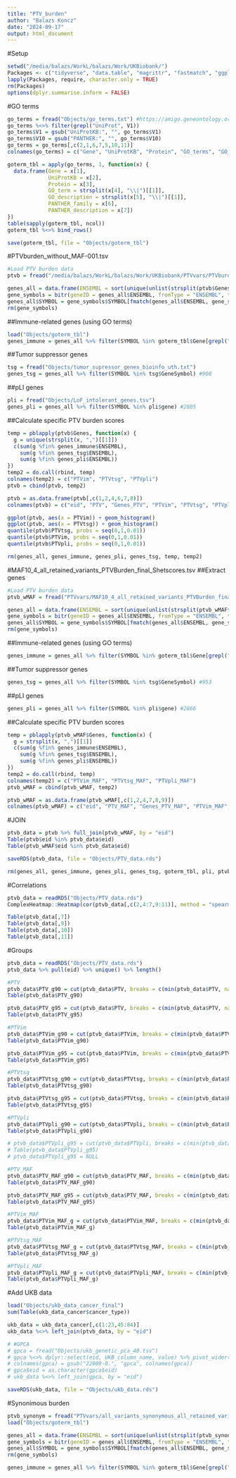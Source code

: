 ```yaml
---
title: "PTV_burden"
author: "Balazs Koncz"
date: "2024-09-17"
output: html_document
---
```


#Setup

```r
setwd("/media/balazs/WorkL/balazs/Work/UKBiobank/")
Packages <- c("tidyverse", "data.table", "magrittr", "fastmatch", "ggplot2", "pbapply", "clusterProfiler", "org.Hs.eg.db", "Rfast", "future.apply")
lapply(Packages, require, character.only = TRUE)
rm(Packages)
options(dplyr.summarise.inform = FALSE)
```

#GO terms

```r
go_terms = fread("Objects/go_terms.txt") #https://amigo.geneontology.org/amigo/search/bioentity
go_terms %<>% filter(grepl("UniProt", V1))
go_terms$V1 = gsub("UniProtKB:", "", go_terms$V1)
go_terms$V10 = gsub("PANTHER:", "", go_terms$V10)
go_terms = go_terms[,c(2,1,6,7,5,10,11)]
colnames(go_terms) = c("Gene", "UniProtKB", "Protein", "GO_terms", "GO_descriptions", "PANTHER_family", "PANTHER_description")

goterm_tbl = apply(go_terms, 1, function(x) {
  data.frame(Gene = x[1], 
             UniProtKB = x[2], 
             Protein = x[3], 
             GO_term = strsplit(x[4], "\\|")[[1]],
             GO_description = strsplit(x[5], "\\|")[[1]],
             PANTHER_family = x[6],
             PANTHER_description = x[7])
})
table(sapply(goterm_tbl, ncol))
goterm_tbl %<>% bind_rows()

save(goterm_tbl, file = "Objects/goterm_tbl")
```

#PTVburden_without_MAF-001.tsv

```r
#Load PTV burden data
ptvb = fread("/media/balazs/WorkL/balazs/Work/UKBiobank/PTVvars/PTVburden_without_MAF-001.tsv")

genes_all = data.frame(ENSEMBL = sort(unique(unlist(strsplit(ptvb$Genes, ","), use.names = F))))
gene_symbols = bitr(geneID = genes_all$ENSEMBL, fromType = "ENSEMBL", toType = "SYMBOL", OrgDb = "org.Hs.eg.db")
genes_all$SYMBOL = gene_symbols$SYMBOL[fmatch(genes_all$ENSEMBL, gene_symbols$ENSEMBL)]
rm(gene_symbols)

```

##Immune-related genes (using GO terms)

```r
load("Objects/goterm_tbl")
genes_immune = genes_all %>% filter(SYMBOL %in% goterm_tbl$Gene[grepl("immune", goterm_tbl$GO_description)]) #1120

```

##Tumor suppressor genes

```r
tsg = fread("Objects/tumor_supressor_genes_bioinfo_uth.txt")
genes_tsg = genes_all %>% filter(SYMBOL %in% tsg$GeneSymbol) #908

```

##pLI genes

```r
pli = fread("Objects/LoF_intolerant_genes.tsv")
genes_pli = genes_all %>% filter(SYMBOL %in% pli$gene) #2805

```

##Calculate specific PTV burden scores

```r
temp = pblapply(ptvb$Genes, function(x) {
  g = unique(strsplit(x, ",")[[1]])
  c(sum(g %fin% genes_immune$ENSEMBL),
    sum(g %fin% genes_tsg$ENSEMBL),
    sum(g %fin% genes_pli$ENSEMBL))
})
temp2 = do.call(rbind, temp)
colnames(temp2) = c("PTVim", "PTVtsg", "PTVpli")
ptvb = cbind(ptvb, temp2)

ptvb = as.data.frame(ptvb[,c(1,2,4,6,7,8)])
colnames(ptvb) = c("eid", "PTV", "Genes_PTV", "PTVim", "PTVtsg", "PTVpli")

ggplot(ptvb, aes(x = PTVim)) + geom_histogram()
ggplot(ptvb, aes(x = PTVtsg)) + geom_histogram()
quantile(ptvb$PTVtsg, probs = seq(0,1,0.01))
quantile(ptvb$PTVim, probs = seq(0,1,0.01))
quantile(ptvb$PTVpli, probs = seq(0,1,0.01))

rm(genes_all, genes_immune, genes_pli, genes_tsg, temp, temp2)
```

#MAF10_4_all_retained_variants_PTVBurden_final_Shetscores.tsv
##Extract genes

```r
#Load PTV burden data
ptvb_wMAF = fread("PTVvars/MAF10_4_all_retained_variants_PTVBurden_final_Shetscores.tsv")

genes_all = data.frame(ENSEMBL = sort(unique(unlist(strsplit(ptvb_wMAF$Genes, ","), use.names = F))))
gene_symbols = bitr(geneID = genes_all$ENSEMBL, fromType = "ENSEMBL", toType = "SYMBOL", OrgDb = "org.Hs.eg.db")
genes_all$SYMBOL = gene_symbols$SYMBOL[fmatch(genes_all$ENSEMBL, gene_symbols$ENSEMBL)]
rm(gene_symbols)

```

##Immune-related genes (using GO terms)

```r
genes_immune = genes_all %>% filter(SYMBOL %in% goterm_tbl$Gene[grepl("immune", goterm_tbl$GO_description)]) #1233
```

##Tumor suppressor genes

```r
genes_tsg = genes_all %>% filter(SYMBOL %in% tsg$GeneSymbol) #953
```

##pLI genes

```r
genes_pli = genes_all %>% filter(SYMBOL %in% pli$gene) #2866
```

##Calculate specific PTV burden scores

```r
temp = pblapply(ptvb_wMAF$Genes, function(x) {
  g = strsplit(x, ",")[[1]]
  c(sum(g %fin% genes_immune$ENSEMBL),
    sum(g %fin% genes_tsg$ENSEMBL),
    sum(g %fin% genes_pli$ENSEMBL))
})
temp2 = do.call(rbind, temp)
colnames(temp2) = c("PTVim_MAF", "PTVtsg_MAF", "PTVpli_MAF")
ptvb_wMAF = cbind(ptvb_wMAF, temp2)

ptvb_wMAF = as.data.frame(ptvb_wMAF[,c(1,2,4,7,8,9)])
colnames(ptvb_wMAF) = c("eid", "PTV_MAF", "Genes_PTV_MAF", "PTVim_MAF", "PTVtsg_MAF", "PTVpli_MAF")
```

#JOIN

```r
ptvb_data = ptvb %>% full_join(ptvb_wMAF, by = "eid") 
Table(ptvb$eid %in% ptvb_data$eid)
Table(ptvb_wMAF$eid %in% ptvb_data$eid)

saveRDS(ptvb_data, file = "Objects/PTV_data.rds")

rm(genes_all, genes_immune, genes_pli, genes_tsg, goterm_tbl, pli, ptvb, ptvb_wMAF, temp, temp2, tsg)
```


#Correlations

```r
ptvb_data = readRDS("Objects/PTV_data.rds")
ComplexHeatmap::Heatmap(cor(ptvb_data[,c(2,4:7,9:11)], method = "spearman"), cluster_rows = F, cluster_columns = F)

Table(ptvb_data[,7])
Table(ptvb_data[,9])
Table(ptvb_data[,10])
Table(ptvb_data[,11])

```

#Groups

```r
ptvb_data = readRDS("Objects/PTV_data.rds")
ptvb_data %>% pull(eid) %>% unique() %>% length()

#PTV
ptvb_data$PTV_g90 = cut(ptvb_data$PTV, breaks = c(min(ptvb_data$PTV, na.rm = T), quantile(ptvb_data$PTV, .9, na.rm = T), max(ptvb_data$PTV, na.rm = T)), include.lowest = T)
Table(ptvb_data$PTV_g90)

ptvb_data$PTV_g95 = cut(ptvb_data$PTV, breaks = c(min(ptvb_data$PTV, na.rm = T), quantile(ptvb_data$PTV, .95, na.rm = T), max(ptvb_data$PTV, na.rm = T)), include.lowest = T)
Table(ptvb_data$PTV_g95)

#PTVim
ptvb_data$PTVim_g90 = cut(ptvb_data$PTVim, breaks = c(min(ptvb_data$PTVim, na.rm = T), quantile(ptvb_data$PTVim, .9, na.rm = T), max(ptvb_data$PTVim, na.rm = T)), include.lowest = T)
Table(ptvb_data$PTVim_g90)

ptvb_data$PTVim_g95 = cut(ptvb_data$PTVim, breaks = c(min(ptvb_data$PTVim, na.rm = T), quantile(ptvb_data$PTVim, .95, na.rm = T), max(ptvb_data$PTVim, na.rm = T)), include.lowest = T)
Table(ptvb_data$PTVim_g95)

#PTVtsg
ptvb_data$PTVtsg_g90 = cut(ptvb_data$PTVtsg, breaks = c(min(ptvb_data$PTVtsg, na.rm = T), quantile(ptvb_data$PTVtsg, .9, na.rm = T), max(ptvb_data$PTVtsg, na.rm = T)), include.lowest = T)
Table(ptvb_data$PTVtsg_g90)

ptvb_data$PTVtsg_g95 = cut(ptvb_data$PTVtsg, breaks = c(min(ptvb_data$PTVtsg, na.rm = T), quantile(ptvb_data$PTVtsg, .95, na.rm = T), max(ptvb_data$PTVtsg, na.rm = T)), include.lowest = T)
Table(ptvb_data$PTVtsg_g95)

#PTVpli
ptvb_data$PTVpli_g90 = cut(ptvb_data$PTVpli, breaks = c(min(ptvb_data$PTVpli, na.rm = T), quantile(ptvb_data$PTVpli, .9, na.rm = T), max(ptvb_data$PTVpli, na.rm = T)), include.lowest = T)
Table(ptvb_data$PTVpli_g90)

# ptvb_data$PTVpli_g95 = cut(ptvb_data$PTVpli, breaks = c(min(ptvb_data$PTVpli, na.rm = T), quantile(ptvb_data$PTVpli, .95, na.rm = T), max(ptvb_data$PTVpli, na.rm = T)), include.lowest = T)
# Table(ptvb_data$PTVpli_g95)
# ptvb_data$PTVpli_g95 = NULL

#PTV_MAF
ptvb_data$PTV_MAF_g90 = cut(ptvb_data$PTV_MAF, breaks = c(min(ptvb_data$PTV_MAF, na.rm = T), quantile(ptvb_data$PTV_MAF, .9, na.rm = T), max(ptvb_data$PTV_MAF, na.rm = T)), include.lowest = T)
Table(ptvb_data$PTV_MAF_g90)

ptvb_data$PTV_MAF_g95 = cut(ptvb_data$PTV_MAF, breaks = c(min(ptvb_data$PTV_MAF, na.rm = T), quantile(ptvb_data$PTV_MAF, .95, na.rm = T), max(ptvb_data$PTV_MAF, na.rm = T)), include.lowest = T)
Table(ptvb_data$PTV_MAF_g95)

#PTVim_MAF
ptvb_data$PTVim_MAF_g = cut(ptvb_data$PTVim_MAF, breaks = c(min(ptvb_data$PTVim_MAF, na.rm = T), 1, max(ptvb_data$PTVim_MAF, na.rm = T)), include.lowest = T, right = F)
Table(ptvb_data$PTVim_MAF_g)

#PTVtsg_MAF
ptvb_data$PTVtsg_MAF_g = cut(ptvb_data$PTVtsg_MAF, breaks = c(min(ptvb_data$PTVtsg_MAF, na.rm = T), 1, max(ptvb_data$PTVtsg_MAF, na.rm = T)), include.lowest = T, right = F)
Table(ptvb_data$PTVtsg_MAF_g)

#PTVpli_MAF
ptvb_data$PTVpli_MAF_g = cut(ptvb_data$PTVpli_MAF, breaks = c(min(ptvb_data$PTVpli_MAF, na.rm = T), 1, max(ptvb_data$PTVpli_MAF, na.rm = T)), include.lowest = T, right = F)
Table(ptvb_data$PTVpli_MAF_g)

```

#Add UKB data

```r
load("Objects/ukb_data_cancer_final")
sum(Table(ukb_data_cancer$cancer_type))

ukb_data = ukb_data_cancer[,c(1:23,45:84)]
ukb_data %<>% left_join(ptvb_data, by = "eid")

# #GPCA
# gpca = fread("Objects/ukb_genetic_pca_40.tsv")
# gpca %<>% dplyr::select(eid, UKB_column_name, value) %>% pivot_wider(id_cols = eid, names_from = UKB_column_name, values_from = value)
# colnames(gpca) = gsub("22009-0.", "gpca", colnames(gpca))
# gpca$eid = as.character(gpca$eid)
# ukb_data %<>% left_join(gpca, by = "eid")

saveRDS(ukb_data, file = "Objects/ukb_data.rds")
```

#Synonimous burden

```r
ptvb_synonym = fread("PTVvars/all_variants_synonymous_all_retained_variants_synonymous_only_SynonymousBurden_first_3_columns.tsv")
load("Objects/goterm_tbl")

genes_all = data.frame(ENSEMBL = sort(unique(unlist(strsplit(ptvb_synonym$Genes, ","), use.names = F))))
gene_symbols = bitr(geneID = genes_all$ENSEMBL, fromType = "ENSEMBL", toType = "SYMBOL", OrgDb = "org.Hs.eg.db")
genes_all$SYMBOL = gene_symbols$SYMBOL[fmatch(genes_all$ENSEMBL, gene_symbols$ENSEMBL)]
rm(gene_symbols)

genes_immune = genes_all %>% filter(SYMBOL %in% goterm_tbl$Gene[grepl("immune", goterm_tbl$GO_description)]) #1120

```

